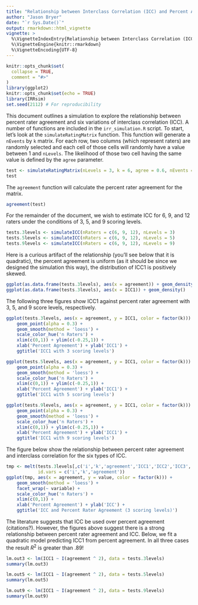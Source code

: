 ```yaml
---
title: "Relationship between Interclass Correlation (ICC) and Percent Agreement"
author: "Jason Bryer"
date: "`r Sys.Date()`"
output: rmarkdown::html_vignette
vignette: >
  %\VignetteIndexEntry{Relationship between Interclass Correlation (ICC) and Percent Agreement}
  %\VignetteEngine{knitr::rmarkdown}
  %\VignetteEncoding{UTF-8}
---
```


```r
knitr::opts_chunk$set(
  collapse = TRUE,
  comment = "#>"
)
library(ggplot2)
knitr::opts_chunk$set(echo = TRUE)
library(IRRsim)
set.seed(2112) # For reproducibility
```

This document outlines a simulation to explore the relationship between percent rater agreement and six variations of interclass correlation (ICC). A number of functions are included in the `irr_simulation.R` script. To start, let's look at the `simulateRatingMatrix` function. This function will generate a `nEvents` by `k` matrix. For each row, two columns (which represent raters) are randomly selected and each cell of those cells will randomly have a value between 1 and `nLevels`. The likelihood of those two cell having the same value is defined by the `agree` parameter.

```r
test <- simulateRatingMatrix(nLevels = 3, k = 6, agree = 0.6, nEvents = 10)
test
```

The `agreement` function will calculate the percent rater agreement for the matrix. 

```r
agreement(test)
```

For the remainder of the document, we wish to estimate ICC for 6, 9, and 12 raters under the conditions of 3, 5, and 9 scoring levels.

```r
tests.3levels <- simulateICC(nRaters = c(6, 9, 12), nLevels = 3)
tests.5levels <- simulateICC(nRaters = c(6, 9, 12), nLevels = 5)
tests.9levels <- simulateICC(nRaters = c(6, 9, 12), nLevels = 9)
```

Here is a curious artifact of the relationship (you'll see below that it is quadratic), the percent agreement is uniform (as it should be since we designed the simulation this way), the distribution of ICC1 is positively skewed.

```r
ggplot(as.data.frame(tests.3levels), aes(x = agreement)) + geom_density()
ggplot(as.data.frame(tests.3levels), aes(x = ICC1)) + geom_density()
```

The following three figures show ICC1 against percent rater agreement with 3, 5, and 9 score levels, respectively.

```r
ggplot(tests.3levels, aes(x = agreement, y = ICC1, color = factor(k))) + 
	geom_point(alpha = 0.3) + 
	geom_smooth(method = 'loess') + 
	scale_color_hue('n Raters') +
	xlim(c(0,1)) + ylim(c(-0.25,1)) +
	xlab('Percent Agreement') + ylab('ICC1') +
	ggtitle('ICC1 with 3 scoring levels')

ggplot(tests.5levels, aes(x = agreement, y = ICC1, color = factor(k))) + 
	geom_point(alpha = 0.3) + 
	geom_smooth(method = 'loess') + 
	scale_color_hue('n Raters') +
	xlim(c(0,1)) + ylim(c(-0.25,1)) +
	xlab('Percent Agreement') + ylab('ICC1') +
	ggtitle('ICC1 with 5 scoring levels')

ggplot(tests.9levels, aes(x = agreement, y = ICC1, color = factor(k))) + 
	geom_point(alpha = 0.3) + 
	geom_smooth(method = 'loess') + 
	scale_color_hue('n Raters') +
	xlim(c(0,1)) + ylim(c(-0.25,1)) +
	xlab('Percent Agreement') + ylab('ICC1') +
	ggtitle('ICC1 with 9 scoring levels')

```

The figure below show the relationship between percent rater agreement and interclass correlation for the six types of ICC.

```r
tmp <- melt(tests.3levels[,c('i','k','agreement','ICC1','ICC2','ICC3','ICC1k','ICC2k','ICC3k')], 
			id.vars = c('i','k','agreement'))
ggplot(tmp, aes(x = agreement, y = value, color = factor(k))) + 
	geom_smooth(method = 'loess') + 
	facet_wrap(~ variable) +
	scale_color_hue('n Raters') +
	xlim(c(0,1)) +
	xlab('Percent Agreement') + ylab('ICC') +
	ggtitle('ICC and Percent Rater Agreement (3 scoring levels)')
```

The literature suggests that ICC be used over percent agreement (citations?). However, the figures above suggest there is a strong relationship between percent rater agreement and ICC. Below, we fit a quadratic model predicting ICC1 from percent agreement. In all three cases the result $R^2$ is greater than .89!

```r
lm.out3 <- lm(ICC1 ~ I(agreement ^ 2), data = tests.3levels)
summary(lm.out3)

lm.out5 <- lm(ICC1 ~ I(agreement ^ 2), data = tests.5levels)
summary(lm.out5)

lm.out9 <- lm(ICC1 ~ I(agreement ^ 2), data = tests.9levels)
summary(lm.out9)
```
